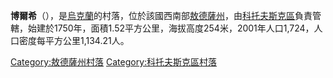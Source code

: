 {{coord|47|49|56|N|29|29|11|E|scale:30000|display=title}}

'''博爾希'''（{{lang-uk|Борщі}}），是[[烏克蘭|烏克蘭]]的村落，位於該國西南部[[敖德薩州|敖德薩州]]，由[[科托夫斯克區|科托夫斯克區]]負責管轄，始建於1750年，面積1.52平方公里，海拔高度254米，2001年人口1,724，人口密度每平方公里1,134.21人。

{{DEFAULTSORT:Борщі}}
[[Category:敖德薩州村落|Category:敖德薩州村落]]
[[Category:科托夫斯克區村落|Category:科托夫斯克區村落]]


{{Odessa-geo-stub}}